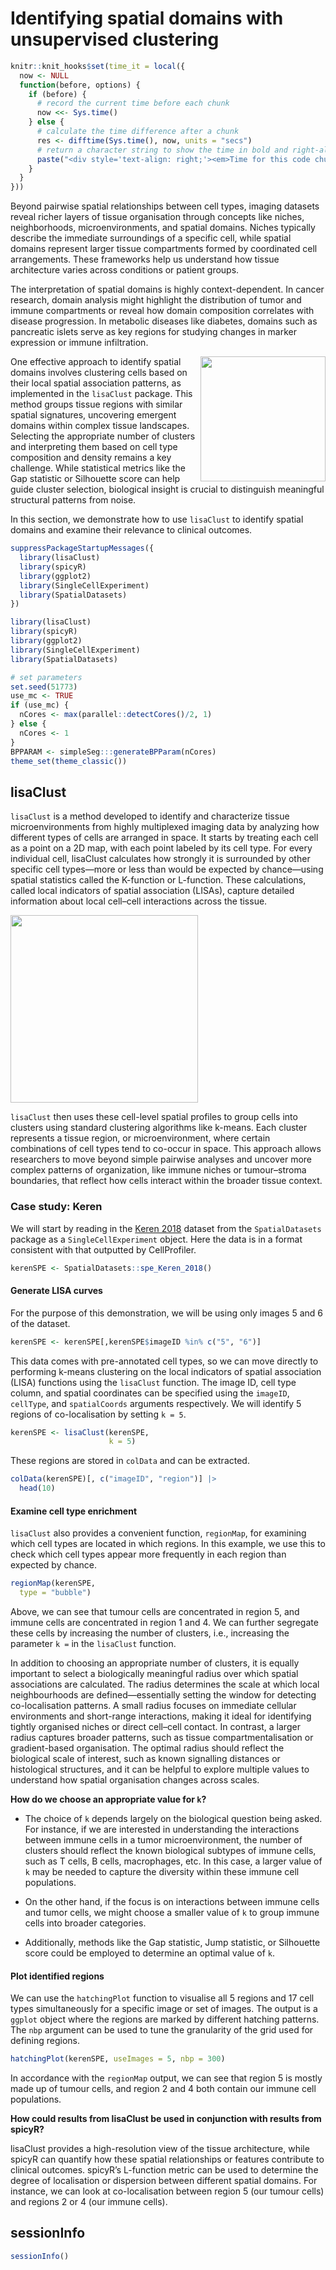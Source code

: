 # Identifying spatial domains with unsupervised clustering

```r
knitr::knit_hooks$set(time_it = local({
  now <- NULL
  function(before, options) {
    if (before) {
      # record the current time before each chunk
      now <<- Sys.time()
    } else {
      # calculate the time difference after a chunk
      res <- difftime(Sys.time(), now, units = "secs")
      # return a character string to show the time in bold and right-aligned, with extra spacing
      paste("<div style='text-align: right;'><em>Time for this code chunk to run with ", nCores, "cores: ", round(res, 2), "s</div></em>")
    }
  }
}))
```

Beyond pairwise spatial relationships between cell types, imaging datasets reveal richer layers of tissue organisation through concepts like niches, neighborhoods, microenvironments, and spatial domains. Niches typically describe the immediate surroundings of a specific cell, while spatial domains represent larger tissue compartments formed by coordinated cell arrangements. These frameworks help us understand how tissue architecture varies across conditions or patient groups.

The interpretation of spatial domains is highly context-dependent. In cancer research, domain analysis might highlight the distribution of tumor and immune compartments or reveal how domain composition correlates with disease progression. In metabolic diseases like diabetes, domains such as pancreatic islets serve as key regions for studying changes in marker expression or immune infiltration.

<img src="images/IMC_colon.png" align="right" style="height: 200px; border: 0px"/>

One effective approach to identify spatial domains involves clustering cells based on their local spatial association patterns, as implemented in the `lisaClust` package. This method groups tissue regions with similar spatial signatures, uncovering emergent domains within complex tissue landscapes. Selecting the appropriate number of clusters and interpreting them based on cell type composition and density remains a key challenge. While statistical metrics like the Gap statistic or Silhouette score can help guide cluster selection, biological insight is crucial to distinguish meaningful structural patterns from noise.

In this section, we demonstrate how to use `lisaClust` to identify spatial domains and examine their relevance to clinical outcomes.

```r
suppressPackageStartupMessages({
  library(lisaClust)
  library(spicyR)
  library(ggplot2)
  library(SingleCellExperiment)
  library(SpatialDatasets)
})
```

```r
library(lisaClust)
library(spicyR)
library(ggplot2)
library(SingleCellExperiment)
library(SpatialDatasets)
```

```r
# set parameters
set.seed(51773)
use_mc <- TRUE
if (use_mc) {
  nCores <- max(parallel::detectCores()/2, 1)
} else {
  nCores <- 1
}
BPPARAM <- simpleSeg:::generateBPParam(nCores)
theme_set(theme_classic())
```

## lisaClust

`lisaClust` is a method developed to identify and characterize tissue microenvironments from highly multiplexed imaging data by analyzing how different types of cells are arranged in space. It starts by treating each cell as a point on a 2D map, with each point labeled by its cell type. For every individual cell, lisaClust calculates how strongly it is surrounded by other specific cell types—more or less than would be expected by chance—using spatial statistics called the K-function or L-function. These calculations, called local indicators of spatial association (LISAs), capture detailed information about local cell–cell interactions across the tissue.

<img src="images/lisaClust_fig1.jpg" align="center" style="height: 300px; border: 0px"/>

`lisaClust` then uses these cell-level spatial profiles to group cells into clusters using standard clustering algorithms like k-means. Each cluster represents a tissue region, or microenvironment, where certain combinations of cell types tend to co-occur in space. This approach allows researchers to move beyond simple pairwise analyses and uncover more complex patterns of organization, like immune niches or tumour–stroma boundaries, that reflect how cells interact within the broader tissue context.

### Case study: Keren

We will start by reading in the [Keren 2018](datasets.qmd) dataset from the `SpatialDatasets` package as a `SingleCellExperiment` object. Here the data is in a format consistent with that outputted by CellProfiler.

```r
kerenSPE <- SpatialDatasets::spe_Keren_2018()
```

#### Generate LISA curves

For the purpose of this demonstration, we will be using only images 5 and 6 of the dataset.

```r
kerenSPE <- kerenSPE[,kerenSPE$imageID %in% c("5", "6")]
```

This data comes with pre-annotated cell types, so we can move directly to performing k-means clustering on the local indicators of spatial association (LISA) functions using the `lisaClust` function. The image ID, cell type column, and spatial coordinates can be specified using the `imageID`, `cellType`, and `spatialCoords` arguments respectively. We will identify 5 regions of co-localisation by setting `k = 5`.

```r
kerenSPE <- lisaClust(kerenSPE,
                      k = 5)
```

These regions are stored in `colData` and can be extracted.

```r
colData(kerenSPE)[, c("imageID", "region")] |>
  head(10)
```

#### Examine cell type enrichment

`lisaClust` also provides a convenient function, `regionMap`, for examining which cell types are located in which regions. In this example, we use this to check which cell types appear more frequently in each region than expected by chance.

```r
regionMap(kerenSPE,
  type = "bubble")
```

Above, we can see that tumour cells are concentrated in region 5, and immune cells are concentrated in region 1 and 4. We can further segregate these cells by increasing the number of clusters, i.e., increasing the parameter `k =` in the `lisaClust` function.

In addition to choosing an appropriate number of clusters, it is equally important to select a biologically meaningful radius over which spatial associations are calculated. The radius determines the scale at which local neighbourhoods are defined—essentially setting the window for detecting co-localisation patterns. A small radius focuses on immediate cellular environments and short-range interactions, making it ideal for identifying tightly organised niches or direct cell–cell contact. In contrast, a larger radius captures broader patterns, such as tissue compartmentalisation or gradient-based organisation. The optimal radius should reflect the biological scale of interest, such as known signalling distances or histological structures, and it can be helpful to explore multiple values to understand how spatial organisation changes across scales.

::: {.callout-tip title="Choosing the number of spatial domains"}
**How do we choose an appropriate value for `k`?**

-   The choice of `k` depends largely on the biological question being asked. For instance, if we are interested in understanding the interactions between immune cells in a tumor microenvironment, the number of clusters should reflect the known biological subtypes of immune cells, such as T cells, B cells, macrophages, etc. In this case, a larger value of `k` may be needed to capture the diversity within these immune cell populations.

-   On the other hand, if the focus is on interactions between immune cells and tumor cells, we might choose a smaller value of `k` to group immune cells into broader categories.

-   Additionally, methods like the Gap statistic, Jump statistic, or Silhouette score could be employed to determine an optimal value of `k`.
:::

#### Plot identified regions

We can use the `hatchingPlot` function to visualise all 5 regions and 17 cell types simultaneously for a specific image or set of images. The output is a `ggplot` object where the regions are marked by different hatching patterns. The `nbp` argument can be used to tune the granularity of the grid used for defining regions.

```r
hatchingPlot(kerenSPE, useImages = 5, nbp = 300)
```

In accordance with the `regionMap` output, we can see that region 5 is mostly made up of tumour cells, and region 2 and 4 both contain our immune cell populations.

::: {.callout-tip title="Combining localisation scores with spatial domains"}
**How could results from lisaClust be used in conjunction with results from spicyR?**

lisaClust provides a high-resolution view of the tissue architecture, while spicyR can quantify how these spatial relationships or features contribute to clinical outcomes. spicyR's L-function metric can be used to determine the degree of localisation or dispersion between different spatial domains. For instance, we can look at co-localisation between region 5 (our tumour cells) and regions 2 or 4 (our immune cells).
:::

## sessionInfo

```r
sessionInfo()
```
